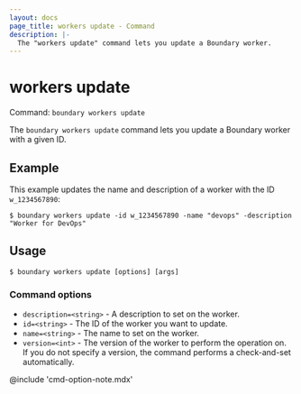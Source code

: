 ```yaml
---
layout: docs
page_title: workers update - Command
description: |-
  The "workers update" command lets you update a Boundary worker.
---
```


# workers update

Command: `boundary workers update`

The `boundary workers update` command lets you update a Boundary worker with a given ID.

## Example

This example updates the name and description of a worker with the ID `w_1234567890`:

```shell-session
$ boundary workers update -id w_1234567890 -name "devops" -description "Worker for DevOps"
```

## Usage

<CodeBlockConfig hideClipboard>

```shell-session
$ boundary workers update [options] [args]
```

</CodeBlockConfig>

### Command options

- `description=<string>` - A description to set on the worker.
- `id=<string>` - The ID of the worker you want to update.
- `name=<string>` -  The name to set on the worker.
- `version=<int>` - The version of the worker to perform the operation on.
If you do not specify a version, the command performs a check-and-set automatically.

@include 'cmd-option-note.mdx'